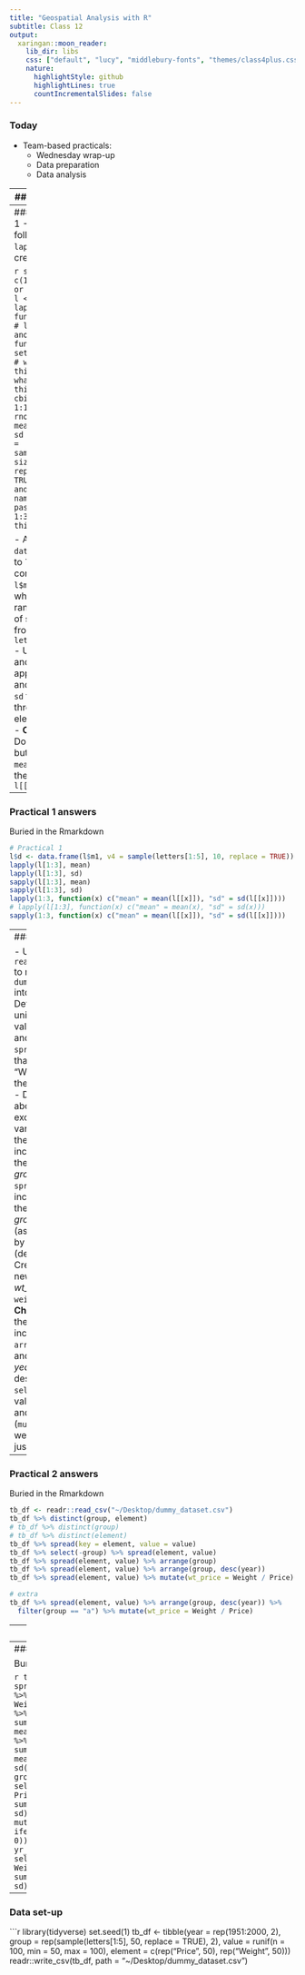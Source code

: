 ```yaml
---
title: "Geospatial Analysis with R"
subtitle: Class 12
output:
  xaringan::moon_reader:
    lib_dir: libs
    css: ["default", "lucy", "middlebury-fonts", "themes/class4plus.css"]
    nature:
      highlightStyle: github
      highlightLines: true
      countIncrementalSlides: false
---
```


### Today

- Team-based practicals:
  - Wednesday wrap-up
  - Data preparation
  - Data analysis

---
### Start-up

- Shortcuts of the day: CMD/CTRL + Shift + M; ALT + Shift + K
- Chaining/pipelines 
```r
library(dplyr)
library(tidyr)
readr::read_csv("~/Desktop/dummy_dataset.csv") %>% 
  spread(element, value) %>% 
  mutate(wt_price = Weight / Price) %>% 
  select(group, Price, Weight, wt_price) %>% 
  group_by(group) %>% 
  summarise_all(mean)
```


---
### Practical 1
- Use the following `lapply` to create `l`: 

```r
seeds <- c(1, 2, 3)  # or 100 * 1:3
l <- lapply(seeds, function(x) { # lapply with anonymous function
  set.seed(x)  # what does this do? 
  # what does this do? 
  m <- cbind(v1 = 1:10, v2 = rnorm(n = 10, mean = 100, sd = 10), 
             v3 = sample(1:100, size = 10, replace = TRUE))
})  # and this
names(l) <- paste0("m", 1:3)  # and this
```

- Append a `data.frame` `d` to `l`, which is composed of `l$m1` and `V4`, which is a random draw of size 10 from `letters[1:4]`
- Use `lapply` and `sapply` to apply 1) `mean` and then 2) `sd` to the first three elements of `l`
- **Challenge**: Do the above, but apply `mean` and `sd` at the same time `l[[1:3]]`

---
### Practical 1 answers

Buried in the Rmarkdown
```r
# Practical 1
l$d <- data.frame(l$m1, v4 = sample(letters[1:5], 10, replace = TRUE))
lapply(l[1:3], mean)
lapply(l[1:3], sd)
sapply(l[1:3], mean)
sapply(l[1:3], sd)
lapply(1:3, function(x) c("mean" = mean(l[[x]]), "sd" = sd(l[[x]])))
# lapply(l[1:3], function(x) c("mean" = mean(x), "sd" = sd(x)))
sapply(1:3, function(x) c("mean" = mean(l[[x]]), "sd" = sd(l[[x]])))
```


---
### Practical 2

- Use `readr::read_csv` to read `dummy_dataset.csv` into `tb_df`
- Determine the unique (`distinct`) values in *group* and *element*
- `spread` `tb_df` so that "Price" and "Weight" have their own columns
- Do the same as above, but exclude the *group* variable
- Redo the `spread` that includes *group*, then `arrange` by *group*
- Redo the `spread` that includes *group*, then `arrange` by *group* (ascending) and by *year* (decending)
- Create (`mutate`) a new column *wt_price* from `weight / price`
- **Challenge**: Redo the `spread` that includes *group*, `arrange` by *group* and by *year*, with *year* in descending order, `select` out the values of group *a*, and create (`mutate`) the weight:price ratio just for those

---

### Practical 2 answers

Buried in the Rmarkdown

```r
tb_df <- readr::read_csv("~/Desktop/dummy_dataset.csv")
tb_df %>% distinct(group, element)
# tb_df %>% distinct(group)
# tb_df %>% distinct(element)
tb_df %>% spread(key = element, value = value)
tb_df %>% select(-group) %>% spread(element, value)
tb_df %>% spread(element, value) %>% arrange(group)
tb_df %>% spread(element, value) %>% arrange(group, desc(year))
tb_df %>% spread(element, value) %>% mutate(wt_price = Weight / Price)

# extra
tb_df %>% spread(element, value) %>% arrange(group, desc(year)) %>%
  filter(group == "a") %>% mutate(wt_price = Weight / Price)
```

---
### Practical 3

- Use split-apply-combine with `dplyr` pipelines to:
  - Calculate the `mean` *wt_price* by *group*
  - Calculate the `mean` and `sd` of *wt_price* by *group*
  - Calculate the `mean` and `sd` of *Weight* and *Price* by *group*
  - Calculate the `mean` and `sd` of *Weight* and *Price* by *group* and by a new categorical variable *yr_gtlt80*, in which `year > 1980` gets a 1, otherwise a 0. 
    - You will need to use `ifelse` within `mutate` to make *yr_gtlt80*

---
### Practical 3 answers

Buried in the Rmarkdown

```r
tb_dfs <- tb_df %>% spread(element, value) %>% 
  mutate(wt_price = Weight / Price)
tb_dfs %>% group_by(group) %>% summarize(wt_price = mean(wt_price))
tb_dfs %>% group_by(group) %>% 
  summarize(mu = mean(wt_price), sd = sd(wt_price))
tb_dfs %>% group_by(group) %>% select(group, Weight, Price) %>% 
  summarize_all(funs(mean, sd))
tb_dfs %>% mutate(yr_gtlt80 = ifelse(year > 1980, 1, 0)) %>% 
  group_by(group, yr_gtlt80) %>% select(group, yr_gtlt80, Weight, Price) %>% 
  summarize_all(funs(mean, sd))
```

---

### Data set-up
```r
library(tidyverse)
set.seed(1)
tb_df <- tibble(year = rep(1951:2000, 2), 
                group = rep(sample(letters[1:5], 50, replace = TRUE), 2), 
                value = runif(n = 100, min = 50, max = 100),
                element = c(rep("Price", 50), rep("Weight", 50)))
readr::write_csv(tb_df, path = "~/Desktop/dummy_dataset.csv")


